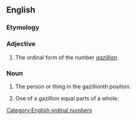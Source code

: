 ==English==

===Etymology===
{{suffix|en|gazillion|th}}

===Adjective===
{{en-adj|-}}

# {{lb|en|informal}} The ordinal form of the number ''[[gazillion]]''.

===Noun===
{{en-noun}}

# {{lb|en|informal}} The person or thing in the gazillionth position.
# {{lb|en|informal}} One of a gazillion equal parts of a whole.

[[Category:English ordinal numbers]]